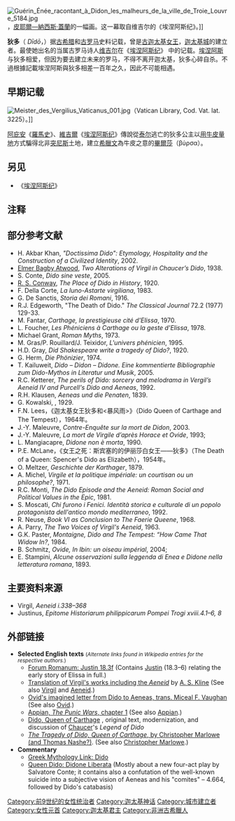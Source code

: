 {{expand|time=2013-08-17T23:55:32+00:00}}
{{expert|time=2013-08-17T23:55:32+00:00}}
{{noteTA
|1=zh-hans:埃涅阿斯; zh-tw:艾尼亞斯;
|2=zh:狄多; zh-tw:蒂朵;
}}
[[Image:Guérin_Énée_racontant_à_Didon_les_malheurs_de_la_ville_de_Troie_Louvre_5184.jpg|thumb]]，[[Pierre-Narcisse_Guérin|皮耶爾—納西斯·蓋蘭]]的一幅画。这一幕取自维吉尔的《埃涅阿斯纪》。]]

'''狄多'''（{{lang-grc|Διδώ}} ''Dīdō''，{{lang-la|Dido}}）据[[古希腊|古希腊]]和[[古罗马|古罗马]]史料记载，曾是[[古迦太基|古迦太基]][[女王|女王]]，[[迦太基|迦太基城]]的建立者。最使她出名的当属古罗马诗人[[维吉尔|维吉尔]]在《[[埃涅阿斯纪|埃涅阿斯纪]]》<!-- In some sources she is also known as '''Elissa'''（{{IPAc-en|iː|ˈ|l|ɪ|s|ə}} {{respell|ee|LISS|ə}}）-->中的记载。[[埃涅阿斯|埃涅阿斯]]与狄多相爱，但因为要去建立未来的罗马，不得不离开迦太基，狄多心碎自杀。不過根據記載埃涅阿斯與狄多相差一百年之久，因此不可能相遇。

==早期记载==
[[Image:Meister_des_Vergilius_Vaticanus_001.jpg|thumb]]（Vatican Library, Cod. Vat. lat. 3225）。]]

[[阿庇安|阿庇安]]《[[羅馬史_(阿庇安)|羅馬史]]》、[[維吉爾|維吉爾]]《[[埃涅阿斯纪|埃涅阿斯纪]]》傳說從[[泰尔|泰尔]]逃亡的狄多公主以[[用牛皮量地|用牛皮量地]]方式騙得北非[[突尼斯|突尼斯]]土地，建立[[希臘文|希臘文]]為牛皮之意的[[畢爾莎|畢爾莎]]（βύρσα）。

==另见==
*《[[埃涅阿斯纪|埃涅阿斯纪]]》
<!--*[[Pygmalion_of_Tyre|Pygmalion of Tyre]]
*[[Hiram_I|Hiram I]] for discussion of dates assigned to Dido-->

==注释==
{{reflist}}

==部分参考文献==
* H. Akbar Khan, ''"Doctissima Dido": Etymology, Hospitality and the Construction of a Civilized Identity'', 2002.
* [[Elmer_Bagby_Atwood|Elmer Bagby Atwood]], ''Two Alterations of Virgil in Chaucer’s Dido'', 1938.
* S. Conte, ''Dido sine veste'', 2005.
* [[R._S._Conway|R. S. Conway]], ''The Place of Dido in History'', 1920.
* F. Della Corte, ''La Iuno-Astarte virgiliana'', 1983.
* G. De Sanctis, ''Storia dei Romani'', 1916.
* R.J. Edgeworth, "The Death of Dido." ''The Classical Journal'' 72.2 (1977) 129-33.
* M. Fantar, ''Carthage, la prestigieuse cité d'Elissa'', 1970.
* L. Foucher, ''Les Phéniciens à Carthage ou la geste d'Elissa'', 1978.
* Michael Grant, ''Roman Myths'', 1973.
* M. Gras/P. Rouillard/J. Teixidor, ''L'univers phénicien'', 1995.
* H.D. Gray, ''Did Shakespeare write a tragedy of Dido?'', 1920.
* G. Herm, ''Die Phönizier'', 1974.
* T. Kailuweit, ''Dido – Didon – Didone. Eine kommentierte Bibliographie zum Dido-Mythos in Literatur und Musik'', 2005.
* R.C. Ketterer, ''The perils of Dido: sorcery and melodrama in Vergil’s Aeneid IV and Purcell's Dido and Aeneas'', 1992.
* R.H. Klausen, ''Aeneas und die Penaten'', 1839.
* G. Kowalski, ''{{lang|lat|De Didone graeca et latina}}'', 1929.
* F.N. Lees，《迦太基女王狄多和<暴风雨>》（Dido Queen of Carthage and The Tempest），1964年。
* J.-Y. Maleuvre, ''Contre-Enquête sur la mort de Didon'', 2003.
* J.-Y. Maleuvre, ''La mort de Virgile d’après Horace et Ovide'', 1993;
* L. Mangiacapre, ''Didone non è morta'', 1990.
* P.E. McLane，《女王之死：斯宾塞的的伊丽莎白女王——狄多》（The Death of a Queen: Spencer's Dido as Elizabeth），1954年。
* O. Meltzer, ''Geschichte der Karthager'', 1879.
* A. Michel, ''Virgile et la politique impériale: un courtisan ou un philosophe?'', 1971.
* R.C. Monti, ''The Dido Episode and the Aeneid: Roman Social and Political Values in the Epic'', 1981.
* S. Moscati, ''Chi furono i Fenici. Identità storica e culturale di un popolo protagonista dell'antico mondo mediterraneo'', 1992.
* R. Neuse, ''Book VI as Conclusion to The Faerie Queene'', 1968.
* A. Parry, ''The Two Voices of Virgil's Aeneid'', 1963.
* G.K. Paster, ''Montaigne, Dido and The Tempest: “How Came That Widow In?'', 1984.
* B. Schmitz, ''Ovide, In Ibin: un oiseau impérial'', 2004;
* E. Stampini, ''Alcune osservazioni sulla leggenda di Enea e Didone nella letteratura romana'', 1893.

==主要资料来源==
*Virgil, ''Aeneid i.338–368''
*Justinus, ''Epitome Historiarum philippicarum Pompei Trogi xviii.4.1–6, 8''

==外部链接==
{{Commonscat|Dido}}
{{Commons category|Dido}}
{{Wikisource1911Enc|Dido}}
* '''Selected English texts''' <small>(''Alternate links found in Wikipedia entries for the respective authors.'')</small>
** [http://www.forumromanum.org/literature/justin/english/trans18.html#3 Forum Romanum: Justin 18.3f] {{Wayback|url=http://www.forumromanum.org/literature/justin/english/trans18.html#3 |date=20200212113222 }} (Contains [[Junianus_Justinus|Justin]] (18.3–6) relating the early story of Elissa in full.)
** [https://web.archive.org/web/20040606112311/http://www.tonykline.free-online.co.uk/Virgilhome.htm Translation of Virgil's works including the ''Aeneid''] by [[A._S._Kline|A. S. Kline]] (See also [[Virgil|Virgil]] and [[Aeneid|Aeneid]].)
** [https://web.archive.org/web/20070406131254/http://courses.washington.edu/hum523/dido/HeroidesVII(trans).html Ovid's imagined letter from Dido to Aeneas, trans. Miceal F. Vaughan] (See also [[Ovid|Ovid]].)
** [http://www.perseus.tufts.edu/cgi-bin/ptext?lookup=App.+Pun.+1.1 Appian, ''The Punic Wars'', chapter 1] {{Wayback|url=http://www.perseus.tufts.edu/cgi-bin/ptext?lookup=App.+Pun.+1.1 |date=20041010184521 }} (See also [[Appian|Appian]].)
** [http://courses.washington.edu/hum523/dido/index.html Dido, Queen of Carthage] {{Wayback|url=http://courses.washington.edu/hum523/dido/index.html |date=19990901194817 }}, original text, modernization, and discussion of [[Chaucer|Chaucer]]'s ''Legend of Dido''
** [https://web.archive.org/web/20040619025007/http://www2.prestel.co.uk/rey/dido.htm ''The Tragedy of Dido, Queen of Carthage'', by Christopher Marlowe (and Thomas Nashe?)]. (See also [[Christopher_Marlowe|Christopher Marlowe]].)
* '''Commentary'''
** [https://web.archive.org/web/20011130184045/http://homepage.mac.com/cparada/GML/Dido.html Greek Mythology Link: Dido]
** [http://www.queendido.org Queen Dido: Didone Liberata] {{Wayback|url=http://www.queendido.org/ |date=20210211155347 }} (Mostly about a new four-act play by Salvatore Conte; it contains also a confutation of the well-known suicide into a subjective vision of Aeneas and his "comites" – 4.664, followed by Dido's catabasis)

{{Famous Carthaginians}}
{{Dido and Aeneas}}

{{Authority control}}
{{DEFAULTSORT:Dido}}
[[Category:前9世纪的女性统治者|Category:前9世纪的女性统治者]]
[[Category:迦太基神话|Category:迦太基神话]]
[[Category:城市建立者|Category:城市建立者]]
[[Category:女性元首|Category:女性元首]]
[[Category:迦太基君主|Category:迦太基君主]]
[[Category:非洲古希臘人|Category:非洲古希臘人]]